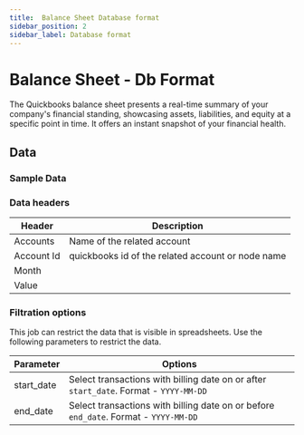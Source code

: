```yaml
---
title:  Balance Sheet Database format
sidebar_position: 2
sidebar_label: Database format
---
```

#  Balance Sheet - Db Format

The Quickbooks balance sheet presents a real-time summary of your company's financial standing, showcasing assets, liabilities, and equity at a specific point in time. It offers an instant snapshot of your financial health. 

<AddJob
  template="gsheet_quickbooks_db_balance_sheet"
/>


## Data

### Sample Data

<Gsheet
  src="https://docs.google.com/spreadsheets/d/1KWa16ZCTRUdIF7LXFQzgCaBXEze4fpGWaV77tc8Q_Y8/edit#gid=833516919"
/>


### Data headers

| Header | Description |
|----|----|
| Accounts | Name of the related account |
| Account Id | quickbooks id of the related account or node name |
| Month |  |
| Value |  |


### Filtration options

This job can restrict the data that is visible in spreadsheets. Use the following parameters to restrict the data.

| Parameter | Options |
|----|----|
| start_date | Select transactions with billing date on or after `start_date`. Format - `YYYY-MM-DD` |
| end_date | Select transactions with billing date on or before `end_date`. Format - `YYYY-MM-DD` |

<!---
## Others

### Similar jobs

Similar sort of data can be achieved by using get accounting transaction job and filtering it by invoice type. 

### Reports that use this job

Here are some of the report templates that use this job: 
-->